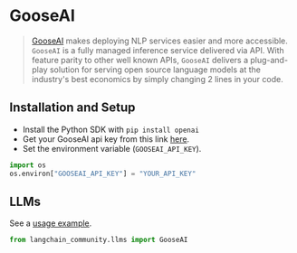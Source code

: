 # GooseAI

>[GooseAI](https://goose.ai) makes deploying NLP services easier and more accessible. 
> `GooseAI` is a fully managed inference service delivered via API. 
> With feature parity to other well known APIs, `GooseAI` delivers a plug-and-play solution 
> for serving open source language models at the industry's best economics by simply 
> changing 2 lines in your code.

## Installation and Setup

- Install the Python SDK with `pip install openai`
- Get your GooseAI api key from this link [here](https://goose.ai/).
- Set the environment variable (`GOOSEAI_API_KEY`).

```python
import os
os.environ["GOOSEAI_API_KEY"] = "YOUR_API_KEY"
```


## LLMs

See a [usage example](/docs/integrations/llms/gooseai).

```python
from langchain_community.llms import GooseAI
```